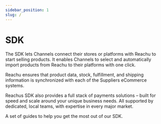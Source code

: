 ```yaml
---
sidebar_position: 1
slug: /
---
```


# SDK

The SDK lets Channels connect their stores or platforms with Reachu to start
selling products. It enables Channels to select and automatically import
products from Reachu to their platforms with one click.

Reachu ensures that product data, stock, fulfillment, and shipping information
is synchronized with each of the Suppliers eCommerce systems.

Reachus SDK also provides a full stack of payments solutions – built for speed
and scale around your unique business needs. All supported by dedicated, local
teams, with expertise in every major market.

A set of guides to help you get the most out of our SDK.


<GuidesSection className="two-cols" elements={elements} />

